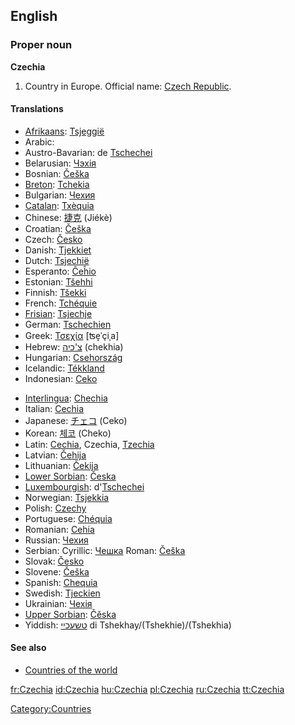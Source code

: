==English==

===Proper noun===
'''Czechia'''

# Country in Europe. Official name: [[Czech Republic]].

====Translations====
{{trans-top|country in Europe}}
* [[Afrikaans]]: [[Tsjeggië]]
* Arabic: {{ARchar|[[تشيك]]}}
* Austro-Bavarian: de [[Tschechei]]
* Belarusian: [[Чэхія]]
* Bosnian: [[Češka]] {{f}}
* [[Breton]]: [[Tchekia]]
* Bulgarian: [[Чехия]]
* [[Catalan]]: [[Txèquia]]
* Chinese: [[捷克]] (Jiékè)
* Croatian: [[Češka]] {{f}}
* Czech: [[Česko]] {{n}}
* Danish: [[Tjekkiet]]
* Dutch: [[Tsjechië]] {{n}}
* Esperanto: [[Ĉeĥio]]
* Estonian: [[Tšehhi]]
* Finnish: [[Tšekki]]
* French: [[Tchéquie]] {{f}}
* [[Frisian]]: [[Tsjechje]]
* German: [[Tschechien]]
* Greek: [[Τσεχία]] [ʦe̞ˈçiˌa] {{f}}
* Hebrew: [[צ'כיה]] (chekhia)
* Hungarian: [[Csehország]]
* Icelandic: [[Tékkland]]
* Indonesian: [[Ceko]]
{{trans-mid}}
* [[Interlingua]]: [[Chechia]]
* Italian: [[Cechia]]
* Japanese: [[チェコ]] (Ceko)
* Korean: [[체코]] (Cheko)
* Latin: [[Cechia]], Czechia, [[Tzechia]]
* Latvian: [[Čehija]] {{f}}
* Lithuanian: [[Čekija]]
* [[Lower Sorbian]]: [[Česka]] {{f}}
* [[Luxembourgish]]: d'[[Tschechei]]
* Norwegian: [[Tsjekkia]]
* Polish: [[Czechy]] {{p}}
* Portuguese: [[Chéquia]]
* Romanian: [[Cehia]]
* Russian: [[Чехия]]
* Serbian: Cyrillic: [[Чешка]] {{f}} Roman: [[Češka]] {{f}}
* Slovak: [[Česko]] {{n}}
* Slovene: [[Češka]] {{f}}
* Spanish: [[Chequia]]
* Swedish: [[Tjeckien]]
* Ukrainian: [[Чехія]]
* [[Upper Sorbian]]: [[Čěska]] {{f}}
* Yiddish: [[טשעכיי]] di Tshekhay/(Tshekhie)/(Tshekhia)
{{trans-bottom}}

====See also====
* [[Countries of the world]]

[[Category:Countries]]

[[fr:Czechia]]
[[id:Czechia]]
[[hu:Czechia]]
[[pl:Czechia]]
[[ru:Czechia]]
[[tt:Czechia]]